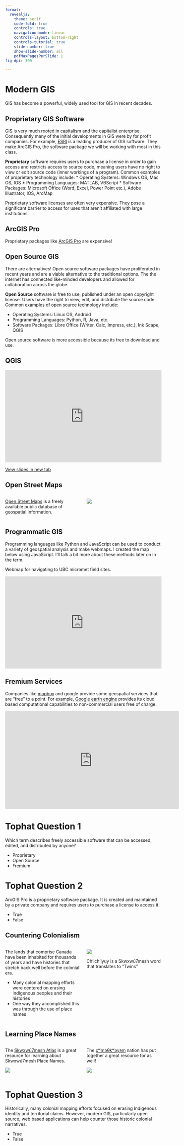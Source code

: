```yaml
---
format:
  revealjs:
    theme: serif
    code-fold: true
    controls: true
    navigation-mode: linear
    controls-layout: bottom-right
    controls-tutorial: true
    slide-number: true
    show-slide-number: all
    pdfMaxPagesPerSlide: 1
fig-dpi: 300

---
```



Modern GIS
==========

GIS has become a powerful, widely used tool for GIS in recent decades.


Proprietary GIS Software 
------------------------

GIS is very much rooted in capitalism and the capitalist enterprise.  Consequently many of the initial developments in GIS were by for profit companies.  For example, [ESRI](https://www.esri.com/en-us/home) is a leading producer of GIS software.  They make ArcGIS Pro, the software package we will be working with most in this class.  

**Proprietary** software requires users to purchase a license in order to gain access and restricts access to source code, meaning users have no right to view or edit source code (inner workings of a program).  Common examples of proprietary technology include:
* Operating Systems: Windows OS, Mac OS, IOS
* Programming Languages: MATLAB, VBScript
* Software Packages: Microsoft Office (Word, Excel, Power Point etc.), Adobe Illustrator, IOS, ArcMap

Proprietary software licenses are often very expensive.  They pose a significant barrier to access for uses that aren't affiliated with large institutions.

ArcGIS Pro
----------

Proprietary packages like [ArcGIS Pro](https://www.esri.ca/en-ca/store/overview) are expensive!


Open Source GIS
---------------

There are alternatives!  Open source software packages have proliferated in recent years and are a viable alternative to the traditional options.  The the internet has connected like-minded developers and allowed for collaboration across the globe.

**Open Source** software is free to use, published under an open copyright license.  Users have the right to view, edit, and distribute the source code.  Common examples of open source technology include:

* Operating Systems: Linux OS, Android
* Programming Languages: Python, R, Java, etc.
* Software Packages: Libre Office (Writer, Calc, Impress, etc.), Ink Scape, QGIS

Open source software is more accessible because its free to download and use.

QGIS
----

<div style="overflow: hidden;
  padding-top: 56.25%;
  position: relative">
  <iframe src="https://www.qgis.org/en/site/" title="Processes" scrolling="no" frameborder="0"
    style="border: 0;
   height: 100%;
   left: 0;
   position: absolute;
   top: 0;
   width: 100%;">
   <p>Your browser does not support iframes.</p>
 </iframe>
</div>
<a href="https://www.qgis.org/en/site/" target="_blank">View slides in new tab</a>

Open Street Maps
----------------

::::{.columns}
:::{.column width="50%"}

[Open Street Maps](https://www.openstreetmap.org/#map=10/49.2839/-122.8340&layers=T) is a freely available public database of geospatial information.

:::
:::{.column width="50%"}

![](images/OSM.png)

:::
::::

Programmatic GIS
----------------

Programming languages like Python and JavaScript can be used to conduct a variety of geospatial analysis and make webmaps.  I created the map below using JavaScript.  I'll talk a bit more about these methods later on in the term.

Webmap for navigating to UBC micromet field sites.

<div style="overflow: hidden;
  padding-top: 56.25%;
  position: relative">
  <iframe src="https://ubc-micromet.github.io/FieldSiteMaps/" title="Processes" scrolling="no" frameborder="0"
    style="border: 0;
   height: 100%;
   left: 0;
   position: absolute;
   top: 0;
   width: 100%;">
   <p>Your browser does not support iframes.</p>
 </iframe>
</div>

Fremium Services
----------------

Companies like [mapbox](https://www.mapbox.com/mapbox-studio/) and google provide some geospatial services that are "free" to a point.  For example, [Google earth engine](https://code.earthengine.google.com/) provides its cloud based computational capabilities to non-commercial users free of charge. 

<iframe width="560" height="315" src="https://www.youtube.com/embed/gKGOeTFHnKY" title="YouTube video player" frameborder="0" allow="accelerometer; autoplay; clipboard-write; encrypted-media; gyroscope; picture-in-picture" allowfullscreen></iframe>


Tophat Question 1
=================


Which term describes freely accessible software that can be accessed, edited, and distributed by anyone?

* Proprietary
* Open Source
* Fremium


Tophat Question 2
=================

ArcGIS Pro is a proprietary software package.  It is created and maintained by a private company and  requires users to purchase a license to access it.

* True
* False 


Countering Colonialism
----------------------


::::{.columns}
:::{.column width="50%"}


The lands that comprise Canada have been inhabited for thousands of years and have histories that stretch back well before the colonial era.


* Many colonial mapping efforts were centered on erasing Indigenous peoples and their histories
* One way they accomplished this was through the use of place names



:::
:::{.column width="50%"}


![](images/the_twins.jpg)


Ch'ich'iyuy is a Skwxwú7mesh word that translates to "Twins"




:::
::::




Learning Place Names
--------------------


::::{.columns}
:::{.column width="50%"}


The [Skwxwú7mesh Atlas](http://squamishatlas.com/?fbclid=IwAR3JfkUeATF22zPFi9BCo-S6BrOudMQeFSO3_r3iar6JGj0XYf1qTOQ92zE#) is a great resource for learning about Skwxwú7mesh Place Names.


![](images/squamish_atlas.png)



:::
:::{.column width="50%"}


The [xʷməθkʷəy̓əm](https://placenamemap.musqueam.bc.ca/?fbclid=IwAR1dWYuotXFkmwJzidy2ayrlPy4NvvnRBuOnUeyoSqsRiZpt5blWhxeFR0I) nation has put together a great resource for as well!


![](images/musqueam_atlas.png)




:::
::::



Tophat Question 3
=================

Historically, many colonial mapping efforts focused on erasing Indigenous identity and territorial claims.  However, modern GIS, particularly open source, web based applications can help counter those historic colonial narratives.

* True
* False

